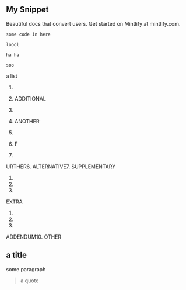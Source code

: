 ## My Snippet

<Info>Beautiful docs that convert users. Get started on Mintlify at mintlify.com.</Info>

```
some code in here

loool

ha ha

soo
```

a list

1. 
   
2. ADDITIONAL
3. 
   
4. ANOTHER
5. 
   
6. F
7. 
   


URTHER6. ALTERNATIVE7. SUPPLEMENTARY

1. 
   
2. 
3. 
   


 EXTRA

1. 
   
2. 
3. 
   


 ADDENDUM10. OTHER

## a title

some paragraph

> a quote